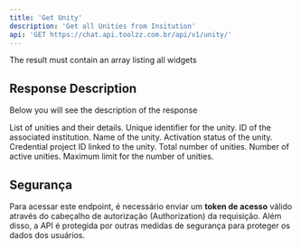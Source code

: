 ```yaml
---
title: 'Get Unity'
description: 'Get all Unities from Insitution'
api: 'GET https://chat.api.toolzz.com.br/api/v1/unity/'
---
```

<Note>The result must contain an array listing all widgets</Note>

## Response Description 
Below you will see the description of the  response

<ResponseField name="items" type="array" required>
  List of unities and their details.
  <Expandable title="items">
    <ResponseField name="id" type="string" required>
      Unique identifier for the unity.
    </ResponseField>
    <ResponseField name="institutionId" type="string" required>
      ID of the associated institution.
    </ResponseField>
    <ResponseField name="name" type="string" required>
      Name of the unity.
    </ResponseField>
    <ResponseField name="isActivated" type="boolean" required>
      Activation status of the unity.
    </ResponseField>
    <ResponseField name="credentialProjectId" type="string" required>
      Credential project ID linked to the unity.
    </ResponseField>
  </Expandable>
</ResponseField>

<ResponseField name="unityCount" type="number" required>
  Total number of unities.
</ResponseField>
<ResponseField name="activeCount" type="number" required>
  Number of active unities.
</ResponseField>
<ResponseField name="unityLimit" type="number" required>
  Maximum limit for the number of unities.
</ResponseField>




## Segurança
Para acessar este endpoint, é necessário enviar um **token de acesso** válido através do cabeçalho de autorização (Authorization) da requisição. Além disso, a API é protegida por outras medidas de segurança para proteger os dados dos usuários.


